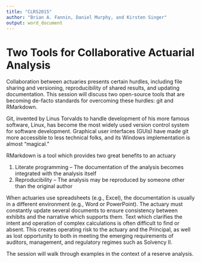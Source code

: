 ```yaml
---
title: "CLRS2015"
author: "Brian A. Fannin, Daniel Murphy, and Kirsten Singer"
output: word_document
---
```



Two Tools for Collaborative Actuarial Analysis
========

Collaboration between actuaries presents
certain hurdles, including
file sharing and versioning, 
reproducibility of shared results, and
updating documentation.
This session will discuss two open-source tools that are becoming
de-facto standards for overcoming these hurdles:
git and RMarkdown.

Git, invented by Linus Torvalds to handle development of his more
famous software, Linux, has become the most widely used
version control system for software development.
Graphical user interfaces (GUIs) have made git more accessible to
less technical folks, 
and its Windows implementation is almost "magical."

RMarkdown is a tool which provides two great benefits to an actuary

1. Literate programming -- The documentation of the analysis becomes 
integrated with the analysis itself
2. Reproducibility -- The analysis may be reproduced by someone other than 
the original author

When actuaries use spreadsheets (e.g., Excel), 
the documentation is usually in a different environment 
(e.g., Word or PowerPoint). 
The actuary must constantly update several documents to ensure consistency 
between exhibits and the narrative which supports them. 
Text which clarifies the intent and operation of complex calculations 
is often difficult to find or absent.
This creates operating risk to the actuary and the Principal, 
as well as lost opportunity to both in meeting the emerging requirements of 
auditors, management, and regulatory regimes such as Solvency II.

The session will walk through examples in the context of a reserve analysis.
